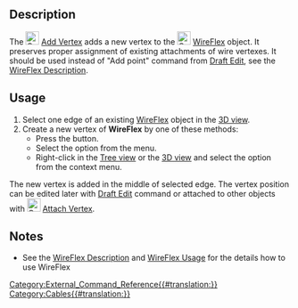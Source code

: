 <languages/>
<translate>

{{Docnav
|[[Cables_WireFlex|WireFlex]]
|[[Cables_DelVertex|Delete Vertex from WireFlex]]
|[[Cables_Workbench|Cables]]
|IconL=Cables_WireFlex.svg
|IconR=Cables_DelVertex.svg
|IconC=Cables_workbench_icon.svg
}}

{{GuiCommand
|Name=Cables AddVertex
|MenuLocation=Cable Wires → Add Vertex
|Workbenches=[[Cables_Workbench|Cables]]
|Shortcut=
|Version=1.0
|SeeAlso=[[Cables_DelVertex|Delete Vertex]]
}}

==Description==

The [[Image:Cables_AddVertex.svg|24px]] [[Cables_AddVertex|Add Vertex]] adds a new vertex to the [[Image:Cables_WireFlex.svg|24px]] [[Cables_WireFlex|WireFlex]] object. It preserves proper assignment of existing attachments of wire vertexes. It should be used instead of "Add point" command from [[Draft_Edit|Draft Edit]], see the [[Cables_WireFlex#Description|WireFlex Description]].

==Usage==

# Select one edge of an existing [[Cables_WireFlex|WireFlex]] object in the [[3D_view|3D view]].
# Create a new vertex of '''WireFlex''' by one of these methods:
#* Press the {{Button|[[Image:Cables_AddVertex.svg|16px]] [[Cables_AddVertex|Add Vertex]]}} button.
#* Select the {{MenuCommand|Cable Wires → [[Image:Cables_AddVertex.svg|16px]] Add Vertex}} option from the menu.
#* Right-click in the [[Tree_view|Tree view]] or the [[3D_view|3D view]] and select the {{MenuCommand|Cable Wires → [[Image:Cables_AddVertex.svg|16px]] Add Vertex}} option from the context menu.

The new vertex is added in the middle of selected edge. The vertex position can be edited later with [[Draft_Edit|Draft Edit]] command or attached to other objects with [[Image:Cables_AttachVertex.svg|24px]] [[Cables_AttachVertex|Attach Vertex]].

==Notes==

* See the [[Cables_WireFlex#Description|WireFlex Description]] and [[Cables_WireFlex#Usage|WireFlex Usage]] for the details how to use WireFlex


{{Docnav
|[[Cables_WireFlex|WireFlex]]
|[[Cables_DelVertex|Delete Vertex from WireFlex]]
|[[Cables_Workbench|Cables]]
|IconL=Cables_WireFlex.svg
|IconR=Cables_DelVertex.svg
|IconC=Cables_workbench_icon.svg
}}

</translate>
[[Category:External_Command_Reference{{#translation:}}]]
[[Category:Cables{{#translation:}}]]
